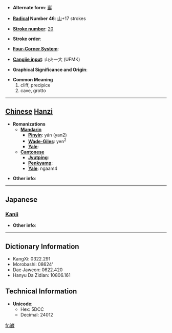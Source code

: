 * '''Alternate form''': [[巖]]

* '''[[Wiktionary:Chinese radical index| Radical]] Number 46''': [[Wiktionary:Chinese radical index 山|山]]+17 strokes

* '''[[Wiktionary:Chinese total strokes index|Stroke number]]''': [[Wiktionary:Chinese total strokes index 20|20]]

* '''Stroke order''': 

* '''[[Wiktionary:Chinese four corner index|Four-Corner System]]''': 

* '''[[Wiktionary:Chinese Cangjie index|Cangjie input]]''': 山火一大 (UFMK)

* '''Graphical Significance and Origin''': 

* '''Common Meaning'''
*#cliff, precipice
*# cave, grotto


----

== [[Chinese]] [[Hanzi]] ==

* '''Romanizations'''
** '''[[Mandarin]]'''
*** '''[[Pinyin]]''': yán (yan2)
*** '''[[Wade-Giles]]''': yen<sup>2</sup>
*** '''[[Yale]]''': 
** '''[[Cantonese]]'''
*** '''[[Jyutping]]''':
*** '''[[Penkyamp]]''': 
*** '''[[Yale]]''': ngaam4

* '''Other info''': 

----

==Japanese==
===[[Kanji]]===
{{kanji|on readings=[[がん]] (gan)|kun readings=[[けわしい]] (kewashii), [[いわお]] (iwao)}}

* '''Other info''':  

----

== Dictionary Information ==

* KangXi: 0322.291
* Morobashi: 08624'
* Dae Jaweon: 0622.420
* Hanyu Da Zidian: 10806.161

== Technical Information ==

* '''Unicode''':
** Hex: 5DCC
** Decimal: 24012

[[fr:巌]]